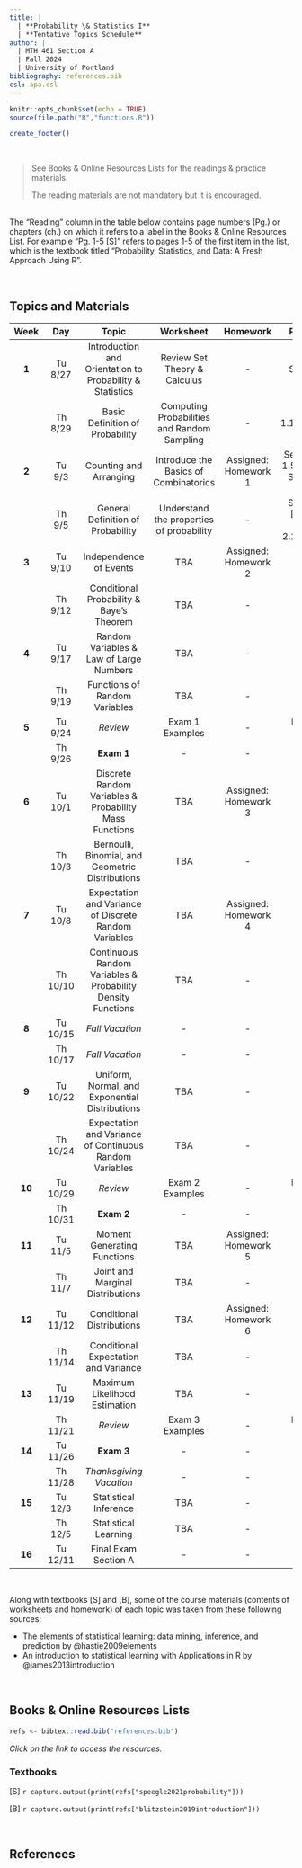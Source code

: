 ---
title: |
  | **Probability \& Statistics I**
  | **Tentative Topics Schedule**
author: |
  | MTH 461 Section A
  | Fall 2024
  | University of Portland
bibliography: references.bib
csl: apa.csl
---

```{r setup, include=FALSE}
knitr::opts_chunk$set(echo = TRUE)
source(file.path("R","functions.R"))
```

```{r echo=FALSE}
create_footer()
```

<br>

> See Books \& Online Resources Lists for the readings \& practice materials.
> 
> The reading materials are not mandatory but it is encouraged.

<br>The "Reading" column in the table below contains page numbers (Pg.) or chapters (ch.) on which it refers to a label in the Books \& Online Resources List. For example "Pg. 1-5 [S]" refers to pages 1-5 of the first item in the list, which is the textbook titled "Probability, Statistics, and Data: A Fresh Approach Using R".

<br>

## **Topics and Materials**

| **Week** | **Day** | **Topic** | **Worksheet** | **Homework** | **Reading** |
|:---:|:----:|:---------------:|:------:|:-----:|:--------:|
| **1** | Tu 8/27 | Introduction and Orientation to <br>Probability \& Statistics | Review Set Theory \& Calculus | - | Syllabus |
|  | Th 8/29 | Basic Definition of Probability | Computing Probabilities and Random Sampling | - | Sect. 1.1,1.2,\&1.3 [B] |
| **2** | Tu 9/3 | Counting and Arranging | Introduce the Basics of Combinatorics | Assigned: Homework 1 | Sect. 1.4 \& 1.5 [B], and<br> Sect. 2.4 [S] |
|  | Th 9/5 | General Definition of Probability | Understand the properties of probability | - | Sect. 1.6 [B], and<br>Sect. 2.1\&2.2 [S] |
| **3** | Tu 9/10 | Independence of Events | TBA | Assigned: Homework 2 | TBA |
|  | Th 9/12 | Conditional Probability \&<br>Baye's Theorem | TBA | - | TBA |
| **4** | Tu 9/17 | Random Variables \&<br>Law of Large Numbers | TBA | - | TBA |
|  | Th 9/19 | Functions of Random Variables | TBA | - | TBA |
| **5** | Tu 9/24 | _Review_ | Exam 1 Examples | - | Exam 1 Topics |
|  | Th 9/26 | **Exam 1** | - | - | - |
| **6** | Tu 10/1 | Discrete Random Variables \&<br>Probability Mass Functions | TBA | Assigned: Homework 3 | TBA |
|  | Th 10/3 | Bernoulli, Binomial, and Geometric Distributions | TBA | - | - |
| **7** | Tu 10/8 | Expectation and Variance of Discrete Random Variables | TBA | Assigned: Homework 4 | TBA |
|  | Th 10/10 | Continuous Random Variables \&<br>Probability Density Functions | TBA | - | TBA |
| **8** | Tu 10/15 | _Fall Vacation_ | - | - | - |
|  | Th 10/17 | _Fall Vacation_ | - | - | - |
| **9** | Tu 10/22 | Uniform, Normal, and Exponential Distributions | TBA | - | TBA |
|  | Th 10/24 | Expectation and Variance of Continuous Random Variables | TBA | - | TBA |
| **10** | Tu 10/29 | _Review_ | Exam 2 Examples | - | Exam 2 Topics |
|  | Th 10/31 | **Exam 2** | - | - | - |
| **11** | Tu 11/5 | Moment Generating Functions | TBA | Assigned: Homework 5 | TBA |
|  | Th 11/7 | Joint and Marginal Distributions | TBA | - | TBA |
| **12** | Tu 11/12 | Conditional Distributions | TBA | Assigned: Homework 6 | TBA |
|  | Th 11/14 | Conditional Expectation and Variance | TBA | - | TBA |
| **13** | Tu 11/19 | Maximum Likelihood Estimation | TBA | - | - |
|  | Th 11/21 | _Review_ | Exam 3 Examples | - | Exam 3 Topics |
| **14** | Tu 11/26 | **Exam 3** | - | - | - |
|  | Th 11/28 | _Thanksgiving Vacation_ | - | - | - |
| **15** | Tu 12/3 | Statistical Inference | TBA | - | TBA |
|  | Th 12/5 | Statistical Learning | TBA | - | TBA |
| **16** | Tu 12/11 | Final Exam Section A | - | - | - |

<br>

Along with textbooks [S] and [B], some of the course materials (contents of worksheets and homework) of each topic was taken from these following sources:

-   The elements of statistical learning: data mining, inference, and prediction by @hastie2009elements
-   An introduction to statistical learning with Applications in R by @james2013introduction

<br>

## **Books \& Online Resources Lists**

```{r echo=FALSE}
refs <- bibtex::read.bib("references.bib")
```

*Click on the link to access the resources.*

### Textbooks

[S] `r capture.output(print(refs["speegle2021probability"]))`

[B] `r capture.output(print(refs["blitzstein2019introduction"]))`

<br>

## **References**

::: {#refs}
:::

<br>
